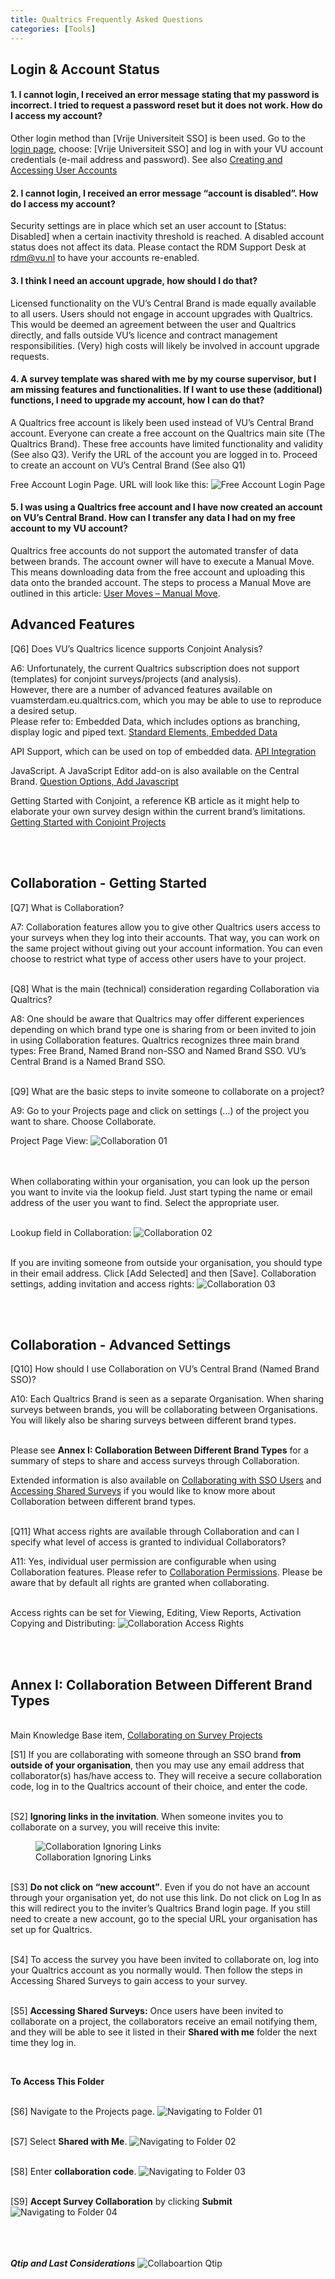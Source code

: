```yaml
---
title: Qualtrics Frequently Asked Questions
categories: [Tools]
---
```


## Login & Account Status

#### 1. I cannot login, I received an error message stating that my password is incorrect. I tried to request a password reset but it does not work. How do I access my account?

Other login method than [Vrije Universiteit SSO] is been used. Go to the [login page](https://vuamsterdam.eu.qualtrics.com), choose: [Vrije Universiteit SSO] and log in with your VU account credentials (e-mail address and password). See also [Creating and Accessing User Accounts](https://rdm.vu.nl/topics/qualtrics.html#creating-and-accessing-user-accounts)<br />


#### 2. I cannot login, I received an error message “account is disabled”. How do I access my account?

Security settings are in place which set an user account to [Status: Disabled] when a certain inactivity threshold is reached. A disabled account status does not affect its data. Please contact the RDM Support Desk at [rdm@vu.nl](rdm@vu.nl) to have your accounts re-enabled.


#### 3.	I think I need an account upgrade, how should I do that?

Licensed functionality on the VU's Central Brand is made equally available to all users. Users should not engage in account upgrades with Qualtrics. This would be deemed an agreement between the user and Qualtrics directly, and falls outside VU’s licence and contract management responsibilities. (Very) high costs will likely be involved in account upgrade requests.


#### 4.	A survey template was shared with me by my course supervisor, but I am missing features and functionalities. If I want to use these (additional) functions, I need to upgrade my account, how I can do that?

A Qualtrics free account is likely been used instead of VU’s Central Brand account. Everyone can create a free account on the Qualtrics main site (The Qualtrics Brand). These free accounts have limited functionality and validity (See also Q3). Verify the URL of the account you are logged in to. Proceed to create an account on VU’s Central Brand (See also Q1)    

Free Account Login Page. URL will look like this: 
![Free Account Login Page](../public/qualtrics/RDM_Handbook_Qualtrics_FAQ_Q04.png)
 
#### 5.	I was using a Qualtrics free account and I have now created an account on VU’s Central Brand. How can I transfer any data I had on my free account to my VU account?

Qualtrics free accounts do not support the automated transfer of data between brands. The account owner will have to execute a Manual Move. This means downloading data from the free account and uploading this data onto the branded account. The steps to process a Manual Move are outlined in this article: [User Moves – Manual Move](https://www.qualtrics.com/support/survey-platform/managing-your-account/user-moves/#ManualMove).   



## Advanced Features

[Q6]	Does VU’s Qualtrics licence supports Conjoint Analysis?

A6: Unfortunately, the current Qualtrics subscription does not support (templates) for conjoint surveys/projects (and analysis).
<br />
However, there are a number of advanced features available on vuamsterdam.eu.qualtrics.com, which you may be able to use to reproduce a desired setup. 
<br />
Please refer to:
Embedded Data, which includes options as branching, display logic and piped text.
[Standard Elements, Embedded Data](https://www.qualtrics.com/support/survey-platform/survey-module/survey-flow/standard-elements/embedded-data/)  

API Support, which can be used on top of embedded data.
[API Integration](https://www.qualtrics.com/support/integrations/api-integration/using-qualtrics-api-documentation/)

JavaScript. A JavaScript Editor add-on is also available on the Central Brand.
[Question Options, Add Javascript](https://www.qualtrics.com/support/survey-platform/survey-module/question-options/add-javascript/)
 
Getting Started with Conjoint, a reference KB article as it might help to elaborate your own survey design within the current brand's limitations.        
[Getting Started with Conjoint Projects](https://www.qualtrics.com/support/conjoint-project/getting-started-conjoints/getting-started-choice-based/getting-started-with-conjoint-projects/#Steps)

<br />
<br />

## Collaboration - Getting Started

[Q7]	What is Collaboration?

A7: Collaboration features allow you to give other Qualtrics users access to your surveys when they log into their accounts. That way, you can work on the same project without giving out your account information. You can even choose to restrict what type of access other users have to your project. 

<br />
[Q8]	What is the main (technical) consideration regarding Collaboration via Qualtrics?

A8: One should be aware that Qualtrics may offer different experiences depending on which brand type one is sharing from or been invited to join in using Collaboration features. Qualtrics recognizes three main brand types: Free Brand, Named Brand non-SSO and Named Brand SSO. VU’s Central Brand is a Named Brand SSO. 

<br />
[Q9]	What are the basic steps to invite someone to collaborate on a project?

A9: Go to your Projects page and click on settings (…) of the project you want to share. Choose Collaborate. 

Project Page View:
![Collaboration 01](../public/qualtrics/RDM_Handbook_Qualtrics_FAQ_Q09-01.png)

<br />    
When collaborating within your organisation, you can look up the person you want to invite via the lookup field. Just start typing the name or email address of the user you want to find. Select the appropriate user.   

<br />
Lookup field in Collaboration:
![Collaboration 02](../public/qualtrics/RDM_Handbook_Qualtrics_FAQ_Q09-02.png) 

<br />
If you are inviting someone from outside your organisation, you should type in their email address. Click [Add Selected] and then [Save]. 
Collaboration settings, adding invitation and access rights: 
![Collaboration 03](../public/qualtrics/RDM_Handbook_Qualtrics_FAQ_Q09-03.png)


<br />
<br />

## Collaboration - Advanced Settings

[Q10]	How should I use Collaboration on VU’s Central Brand (Named Brand SSO)?

A10: Each Qualtrics Brand is seen as a separate Organisation. When sharing surveys between brands, you will be collaborating between Organisations. You will likely also be sharing surveys between different brand types. 

<br />
Please see **Annex I: Collaboration Between Different Brand Types** for a summary of steps to share and access surveys through Collaboration.
<br />

Extended information is also available on [Collaborating with SSO Users](https://www.qualtrics.com/support/survey-platform/my-projects/sharing-a-project/#SSO) and [Accessing Shared Surveys](https://www.qualtrics.com/support/survey-platform/my-projects/sharing-a-project/#AccessingSharedSurveys) if you would like to know more about Collaboration between different brand types. 

<br />
[Q11]	What access rights are available through Collaboration and can I specify what level of access is granted to individual Collaborators?

A11: Yes, individual user permission are configurable when using Collaboration features. Please refer to [Collaboration Permissions](https://www.qualtrics.com/support/survey-platform/my-projects/sharing-a-project/#SharingPermissions). Please be aware that by default all rights are granted when collaborating.       

<br />
Access rights can be set for Viewing, Editing, View Reports, Activation Copying and Distributing: 
![Collaboration Access Rights](../public/qualtrics/RDM_Handbook_Qualtrics_FAQ_Q11.png)


<br />
<br />

## Annex I: Collaboration Between Different Brand Types

<br />
Main Knowledge Base item, [Collaborating on Survey Projects](https://www.qualtrics.com/support/survey-platform/my-projects/sharing-a-project/)
<br />

[S1]	If you are collaborating with someone through an SSO brand **from outside of your organisation**, then you may use any email address that collaborator(s) has/have access to. They will receive a secure collaboration code, log in to the Qualtrics account of their choice, and enter the code.

<br />
[S2]	**Ignoring links in the invitation**.
When someone invites you to collaborate on a survey, you will receive this invite:

![Collaboration Ignoring Links](../public/qualtrics/RDM_Handbook_Qualtrics_FAQ_Annex_Point2.png) 

<br />
[S3]	**Do not click on “new account”**. Even if you do not have an account through your organisation yet, do not use this link. Do not click on Log In as this will redirect you to the inviter’s Qualtrics Brand login page. If you still need to create a new account, go to the special URL your organisation has set up for Qualtrics.

<br />
[S4]	To access the survey you have been invited to collaborate on, log into your Qualtrics account as you normally would. Then follow the steps in Accessing Shared Surveys to gain access to your survey.

<br />
[S5]	**Accessing Shared Surveys:**
Once users have been invited to collaborate on a project, the collaborators receive an email notifying them, and they will be able to see it listed in their **Shared with me** folder the next time they log in.

<br />

**To Access This Folder**

<br />
[S6]	Navigate to the Projects page.
![Navigating to Folder 01](../public/qualtrics/RDM_Handbook_Qualtrics_FAQ_Annex_Point6.png) 

<br />
[S7]	Select **Shared with Me**.
![Navigating to Folder 02](../public/qualtrics/RDM_Handbook_Qualtrics_FAQ_Annex_Point7.png)
 
<br />
[S8]	Enter **collaboration code**.
![Navigating to Folder 03](../public/qualtrics/RDM_Handbook_Qualtrics_FAQ_Annex_Point8.png) 

<br />
[S9]	**Accept Survey Collaboration** by clicking **Submit**
![Navigating to Folder 04](../public/qualtrics/RDM_Handbook_Qualtrics_FAQ_Annex_Point9.png)
 


<br />
<br />
<br />
***Qtip and Last Considerations***
![Collaboartion Qtip](../public/qualtrics/RDM_Handbook_Qualtrics_FAQ_Annex_Qtip.png) 
 
